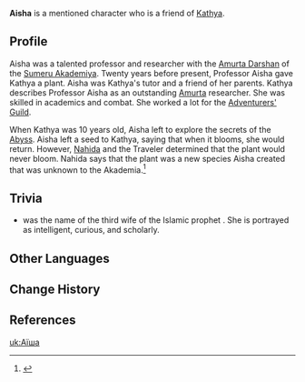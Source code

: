 {{Character Infobox
|type             = Mentioned
|image            = <!-- NPC Aisha.png -->
|realname         = <!-- Optional, if different from in-game name
|deceased         = <!-- Past (for deceased prior to events of the game) or free response -->
|region           = Sumeru
|affiliation      = Amurta
|title            = 

|ancestry         = <!-- Clan/family -->
|father           = 
|mother           = 
|spouse           = 
|sibling          = 
|child            = 
|relative         = 

|voiceEN          = 
|voiceCN          = 
|voiceJP          = 
|voiceKR          = 
}}
'''Aisha''' is a mentioned character who is a friend of [[Kathya]].

==Profile==
Aisha was a talented professor and researcher with the [[Amurta|Amurta Darshan]] of the [[Sumeru Akademiya]]. Twenty years before present, Professor Aisha gave Kathya a plant. Aisha was Kathya's tutor and a friend of her parents. Kathya describes Professor Aisha as an outstanding [[Amurta]] researcher. She was skilled in academics and combat. She worked a lot for the [[Adventurers' Guild]].

When Kathya was 10 years old, Aisha left to explore the secrets of the [[Abyss]]. Aisha left a seed to Kathya, saying that when it blooms, she would return. However, [[Nahida]] and the Traveler determined that the plant would never bloom. Nahida says that the plant was a new species Aisha created that was unknown to the Akademia.<ref>{{Ref/Quest|Dream of Falling}}</ref>

==Trivia==
* {{Lang|{{w|Aisha}}|ar=عائشة}} was the name of the third wife of the Islamic prophet {{w|Muhammad}}. She is portrayed as intelligent, curious, and scholarly.
<!--
==Notes==
{{Reflist|note=1}}
-->
==Other Languages==
{{Other Languages|default_hidden=1
|en      = Aisha
|zhs     = 艾莎
|zhs_rm  = Àishā
|zht     = 艾莎
|zht_rm  = Àishā
|ja      = アーシヤ
|ja_rm   = Aashiya
|ko      = 아이샤
|es      = Aisha
|fr      = Aisha
|ru      = Аиша
|th      = Aisha
|vi      = Aisha
|de      = Aisha
|id      = Aisha
|pt      = Aisha
|tr      = Aisha
|it      = Aisha
}}

==Change History==
{{Change History|introduced=3.2}}

==References==
{{Reflist}}

[[uk:Аїша]]